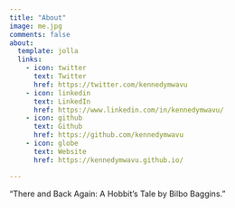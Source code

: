 ```yaml
---
title: "About"
image: me.jpg
comments: false
about:
  template: jolla
  links:
    - icon: twitter
      text: Twitter
      href: https://twitter.com/kennedymwavu
    - icon: linkedin
      text: LinkedIn
      href: https://www.linkedin.com/in/kennedymwavu/
    - icon: github
      text: Github
      href: https://github.com/kennedymwavu
    - icon: globe
      text: Website
      href: https://kennedymwavu.github.io/

---
```


"There and Back Again: A Hobbit's Tale by Bilbo Baggins."
